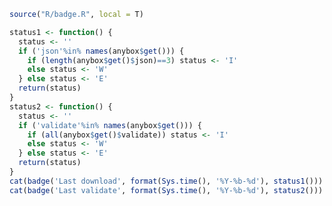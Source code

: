 
```r
source("R/badge.R", local = T)

status1 <- function() {
  status <- ''
  if ('json'%in% names(anybox$get())) {
    if (length(anybox$get()$json)==3) status <- 'I'
    else status <- 'W'
  } else status <- 'E'
  return(status)
}
status2 <- function() {
  status <- ''
  if ('validate'%in% names(anybox$get())) {
    if (all(anybox$get()$validate)) status <- 'I'
    else status <- 'W'
  } else status <- 'E'
  return(status)
}
cat(badge('Last download', format(Sys.time(), '%Y-%b-%d'), status1()))
cat(badge('Last validate', format(Sys.time(), '%Y-%b-%d'), status2()))
```

